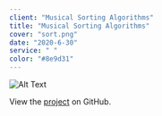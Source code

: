 ```yaml
---
client: "Musical Sorting Algorithms"
title: "Musical Sorting Algorithms"
cover: "sort.png"
date: "2020-6-30"
service: " "
color: "#8e9d31"
---
```



![Alt Text](sort_small.png "sort")



View the [project](https://github.com/sambeebe/dorian-visualization "Example") on GitHub.
